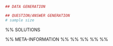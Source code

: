 ```r
## DATA GENERATION

## QUESTION/ANSWER GENERATION
# sample size

```

\begin{question}
\puntos{3}La población de un microorganismo crece a un ritmo proporcional al tamaño de la población de forma que transcurrida una hora desde el inicio del cultivo la población se ha duplicado.
\begin{enumerate}
-  ¿Cuánto tiempo tardará en multiplicarse la población inicial por 10? 
-  ¿Por cuánto se habrá multiplicado la población inicial a las 5 horas del inicio del cultivo?
\end{enumerate}
\end{question}


%% SOLUTIONS
\begin{solution}

\end{solution}

%% META-INFORMATION
%% \extype{num}
%% \exsolution{Solución}
%% \exname{edo-far-1}
%% \extol{0.001}
%% \degree{Farmacia}
 
